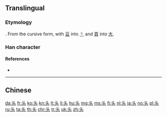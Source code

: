{{also|斗|頭}}
==Translingual==
{{stroke order|strokes=5}}

===Etymology===
{{Han simp|頭}}. From the cursive form, with [[豆]] into [[⺀]] and [[頁]] into [[大]].

===Han character===
{{Han char|rn=37|rad=大|as=02|sn=5|four=|canj=XYK,YK|ids=⿻⺀大}}

====References====
* {{Han ref|kx=0249.111|hdz=10526.020|uh=5934|ud=22836}}

----

==Chinese==
{{zh-see|頭}}

[[da:头]]
[[fr:头]]
[[ko:头]]
[[kn:头]]
[[lt:头]]
[[li:头]]
[[hu:头]]
[[mg:头]]
[[ms:头]]
[[fj:头]]
[[nl:头]]
[[ja:头]]
[[no:头]]
[[pl:头]]
[[ru:头]]
[[ta:头]]
[[th:头]]
[[chr:头]]
[[tr:头]]
[[uk:头]]
[[zh:头]]